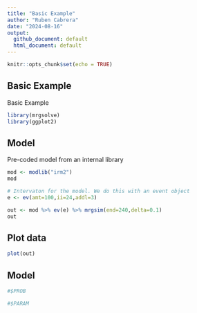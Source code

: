 ```yaml
---
title: "Basic Example"
author: "Ruben Cabrera"
date: "2024-08-16"
output: 
  github_document: default
  html_document: default
---
```


```r
knitr::opts_chunk$set(echo = TRUE)
```

## Basic Example

Basic Example

```r
library(mrgsolve)
library(ggplot2)
```

## Model

Pre-coded model from an internal library

```r
mod <- modlib("irm2")
mod

# Intervaton for the model. We do this with an event object
e <- ev(amt=100,ii=24,addl=3)

out <- mod %>% ev(e) %>% mrgsim(end=240,delta=0.1)
out

```


## Plot data

```r
plot(out)
```

## Model

```r
#$PROB

#$PARAM
```











